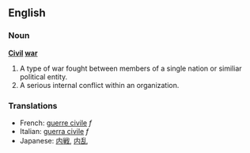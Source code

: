 ==English==
===Noun===
{{wikipedia}}
'''[[Civil]] [[war]]'''
# A type of war fought between members of a single nation or similiar political entity.
# A serious internal conflict within an organization.

===Translations===
*French: [[guerre civile]] ''f''
*Italian: [[guerra civile]] ''f''
*Japanese: [[内戦]], [[内乱]]
